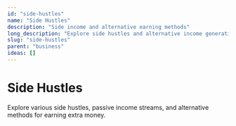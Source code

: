 ```yaml
---
id: "side-hustles"
name: "Side Hustles"
description: "Side income and alternative earning methods"
long_description: "Explore side hustles and alternative income generation methods"
slug: "side-hustles"
parent: "business"
ideas: []
---
```


# Side Hustles

Explore various side hustles, passive income streams, and alternative methods for earning extra money.